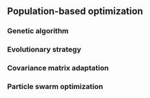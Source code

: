 ## Population-based optimization

### Genetic algorithm

### Evolutionary strategy

### Covariance matrix adaptation

### Particle swarm optimization



